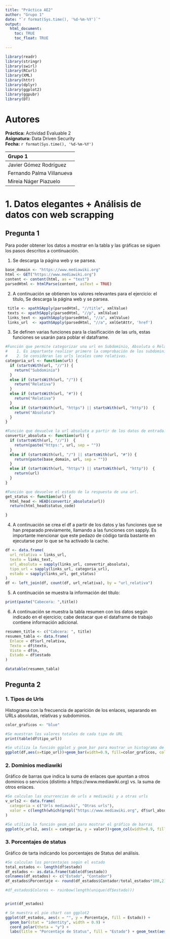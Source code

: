 ```yaml
---
title: "Práctica AE2"
author: "Grupo 1"
date: "`r format(Sys.time(), '%d-%m-%Y')`"
output: 
  html_document:
    toc: TRUE
    toc_float: TRUE
    
---
```


```r
library(readr)
library(stringr)
library(swirl)
library(RCurl)
library(XML)
library(httr)
library(dplyr)
library(ggplot2)
library(ggpubr)
library(DT)


```

# Autores

**Práctica:** Actividad Evaluable 2  
**Asignatura:** Data Driven Security  
**Fecha:** `r format(Sys.time(), '%d-%m-%Y')`  


|Grupo 1 |  
|:--------|  
|Javier Gómez Rodríguez|  
|Fernando Palma Villanueva|  
|Mireia Náger Piazuelo| 


# 1. Datos elegantes + Análisis de datos con web scrapping

## Pregunta 1
Para poder obtener los datos a mostrar en la tabla y las gráficas se siguen los pasos descritos a continuación.

1. Se descarga la página web y se parsea.

```r
base_domain <- "https://www.mediawiki.org"
html <- GET("https://www.mediawiki.org")
content <- content(html, as = "text")
parsedHtml <- htmlParse(content, asText = TRUE)

```

2. A continuación se obtienen los valores relevantes para el ejercicio: el título, Se descarga la página web y se parsea.

```r
 title <- xpathSApply(parsedHtml, "//title", xmlValue)
 texts <- xpathSApply(parsedHtml, "//p", xmlValue)
 links_text <- xpathSApply(parsedHtml, "//a", xmlValue)
 links_url  <- xpathSApply(parsedHtml, "//a", xmlGetAttr, 'href')
```


3. Se definen varias funciones para la clasificación de las urls, estas funciones se usarán para poblar el dataframe.
```r

#Función que permite categorizar una url en Subdominio, Absoluta o Relativa. Se debe tener en cuenta: 
#    1. Es importante realizar primero la comprobación de los subdominios para que éstos no se clasifiquen como urls relativas.  
#    2. Se consideran las urls locales como relativas.
categoria_url <- function(url) {
  if (startsWith(url, "//")) {
    return("Subdominio")
  }
  else if (startsWith(url, "/")) {
    return("Relativa")
  }
  else if (startsWith(url, "#")) {
    return("Relativa")
  }
  else if (startsWith(url, "https") || startsWith(url, "http"))  {
    return("Absoluta")
  }
}

#Función que devuelve la url absoluta a partir de los datos de entrada.
convertir_absoluta <- function(url) {
  if (startsWith(url, "//"))  {
    return(paste("https:", url, sep = ""))
  }
  else if (startsWith(url, "/") || startsWith(url, "#")) {
    return(paste(base_domain, url, sep = ""))
  }
  else if (startsWith(url, "https") || startsWith(url, "http"))  {
    return(url)
  }
}

#Función que devuelve el estado de la respuesta de una url.
get_status <- function(url) {
  html_head <- HEAD(convertir_absoluta(url))
  return(html_head$status_code)

}

```

4. A continuación se crea el df a partir de los datos y las funciones que se han preparado previamente, llamando a las funciones con sapply. Es importante mencionar que este pedazo de código tarda bastante en ejecutarse por lo que se ha activado la cache. 

```r
df <- data.frame(
  url_relativa = links_url,
  texto = links_text,
  url_absoluta = sapply(links_url, convertir_absoluta),
  tipo_url = sapply(links_url, categoria_url),
  estado = sapply(links_url, get_status)
)
df <- left_join(df, count(df, url_relativa), by = "url_relativa")


```
5. A continuación se muestra la información del título:

```r

print(paste("Cabecera: ",title))

```

6. A continuación se muestra la tabla resumen con los datos según indicado en el ejercicio; cabe destacar que el dataframe de trabajo contiene información adicional.

```r

resumen_title <- c("Cabcera: ", title)
resumen_tabla <- data.frame(
  Enlace = df$url_relativa,
  Texto = df$texto,
  Visto = df$n,
  Estado = df$estado
)

datatable(resumen_tabla)

```


## Pregunta 2

### 1. Tipos de Urls
Histograma con la frecuencia de aparición de los enlaces, separando en URLs absolutas, relativas y subdominios.

```r
color_graficos <- "blue"
```


```r

#Se muestran los valores totales de cada tipo de URL
print(table(df$tipo_url))

#Se utiliza la función ggplot y geom_bar para mostrar un histograma de valores discretos
ggplot(df,aes(x=tipo_url))+geom_bar(width=0.9, fill=color_graficos, color=color_graficos) + labs (title = "Histograma con la frecuencia de enlaces", x = "Tipo de URL", y="Cantidad") + geom_text(stat = "count", aes(label=after_stat(count)),vjust=-0.5)

```

### 2. Dominios mediawiki
Gráfico de barras que indica la suma de enlaces que apuntan a otros dominios o servicios (distinto a https://www.mediawiki.org) vs. la suma de otros enlaces. 

```r

#Se calculan las ocurrencias de urls a mediawiki y a otras urls
v_urls2 <- data.frame(
  categoria = c("Urls mediawiki", "Otras urls"),
  valor = c(length(which(grepl("https://www.mediawiki.org", df$url_absoluta,fixed=FALSE))),length(which(!grepl("https://www.mediawiki.org", df$url_absoluta, fixed=FALSE))))
)

#Se utiliza la función geom_col para mostrar el gráfico de barras
ggplot(v_urls2, aes(x = categoria, y = valor))+geom_col(width=0.9, fill=color_graficos, color=color_graficos) + labs (title = "Gráfico de barras con las ocurrencias de Mediawiki y otros", x = "Tipo", y="Cantidad") + geom_text(aes(label=valor),vjust=-0.5)

```

### 3. Porcentajes de status 
Gráfico de tarta indicando los porcentajes de Status del análisis. 

```r

#Se calculan los porcentajes según el estado
total_estados <- length(df$estado)
df_estados <- as.data.frame(table(df$estado))
colnames(df_estados) <- c("Estado", "Contador")
df_estados$Porcentaje <- round(df_estados$Contador/total_estados*100,2)

#df_estados$Colores <- rainbow(length(unique(df$estado)))


print(df_estados)

# Se muestra el pie chart con ggplot2
ggplot(df_estados, aes(x = "", y = Porcentaje, fill = Estado)) +
  geom_bar(stat = "identity", width = 0.9) +
  coord_polar(theta = "y") +
  labs(title = "Porcentaje de Status", fill = "Estado") + geom_text(aes(label=Porcentaje), position = position_stack(vjust = 0.5))


```